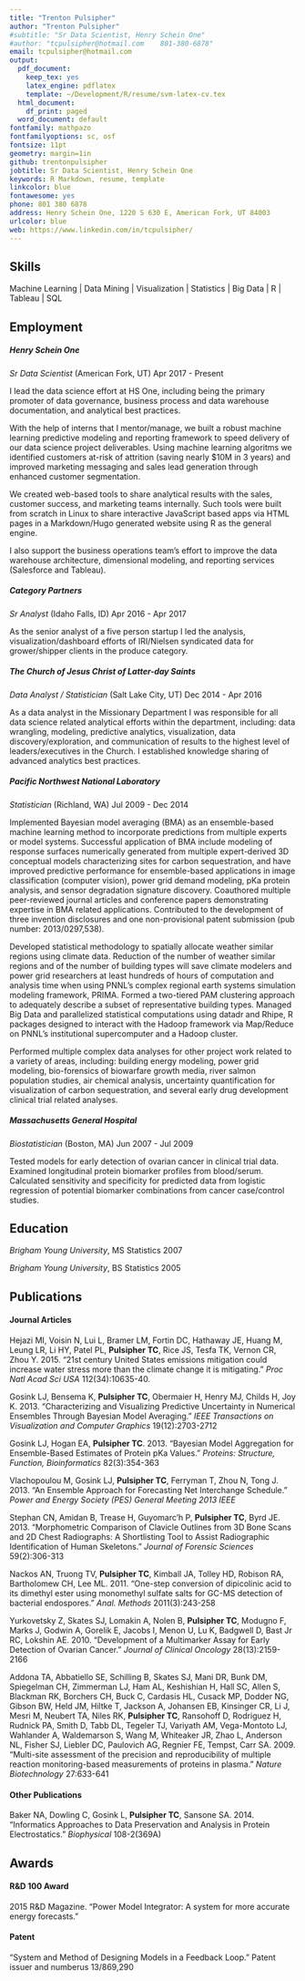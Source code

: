 ```yaml
---
title: "Trenton Pulsipher"
author: "Trenton Pulsipher"
#subtitle: "Sr Data Scientist, Henry Schein One"
#author: "tcpulsipher@hotmail.com    801-380-6878"
email: tcpulsipher@hotmail.com
output:
  pdf_document:
    keep_tex: yes
    latex_engine: pdflatex
    template: ~/Development/R/resume/svm-latex-cv.tex
  html_document:
    df_print: paged
  word_document: default
fontfamily: mathpazo
fontfamilyoptions: sc, osf
fontsize: 11pt
geometry: margin=1in
github: trentonpulsipher
jobtitle: Sr Data Scientist, Henry Schein One
keywords: R Markdown, resume, template
linkcolor: blue
fontawesome: yes
phone: 801 380 6878
address: Henry Schein One, 1220 S 630 E, American Fork, UT 84003
urlcolor: blue
web: https://www.linkedin.com/in/tcpulsipher/
---
```


## Skills

Machine Learning | Data Mining | Visualization | Statistics | Big Data | R | Tableau | SQL


## Employment

##### Henry Schein One
*Sr Data Scientist* (American Fork, UT) \hfill Apr 2017 - Present

I lead the data science effort at HS One, including being the primary promoter of data governance, business process and data warehouse documentation, and analytical best practices.

With the help of interns that I mentor/manage, we built a robust machine learning predictive modeling and reporting framework to speed delivery of our data science project deliverables. Using machine learning algoritms we identified customers at-risk of attrition (saving nearly $10M in 3 years) and improved marketing messaging and sales lead generation through enhanced customer segmentation. 

We created web-based tools to share analytical results with the sales, customer success, and marketing teams internally. Such tools were built from scratch in Linux to share interactive JavaScript based apps via HTML pages in a Markdown/Hugo generated website using R as the general engine. 

I also support the business operations team's effort to improve the data warehouse architecture, dimensional modeling, and reporting services (Salesforce and Tableau).

##### Category Partners
*Sr Analyst* (Idaho Falls, ID) \hfill Apr 2016 - Apr 2017

As the senior analyst of a five person startup I led the analysis, visualization/dashboard efforts of IRI/Nielsen syndicated data for grower/shipper clients in the produce category.

##### The Church of Jesus Christ of Latter-day Saints
*Data Analyst / Statistician* (Salt Lake City, UT) \hfill Dec 2014 - Apr 2016

As a data analyst in the Missionary Department I was responsible for all data science related analytical efforts within the department, including: data wrangling, modeling, predictive analytics, visualization, data discovery/exploration, and communication of results to the highest level of leaders/executives in the Church. I established knowledge sharing of advanced analytics best practices.

##### Pacific Northwest National Laboratory
*Statistician* (Richland, WA) \hfill Jul 2009 - Dec 2014

Implemented Bayesian model averaging (BMA) as an ensemble-based machine learning method to incorporate predictions from multiple experts or model systems. Successful application of BMA include modeling of response surfaces numerically generated from multiple expert-derived 3D conceptual models characterizing sites for carbon sequestration, and have improved predictive performance for ensemble-based applications in image classification (computer vision), power grid demand modeling, pKa protein analysis, and sensor degradation signature discovery. Coauthored multiple peer-reviewed journal articles and conference papers demonstrating expertise in BMA related applications. Contributed to the development of three invention disclosures and one non-provisional patent submission (pub number: 2013/0297,538).

Developed statistical methodology to spatially allocate weather similar regions using climate data. Reduction of the number of weather similar regions and of the number of building types will save climate modelers and power grid researchers at least hundreds of hours of computation and analysis time when using PNNL's complex regional earth systems simulation modeling framework, PRIMA. Formed a two-tiered PAM clustering approach to adequately describe a subset of representative building types. Managed Big Data and parallelized statistical computations using datadr and Rhipe, R packages designed to interact with the Hadoop framework via Map/Reduce on PNNL's institutional supercomputer and a Hadoop cluster.

Performed multiple complex data analyses for other project work related to a variety of areas, including: building energy modeling, power grid modeling, bio-forensics of biowarfare growth media, river salmon population studies, air chemical analysis, uncertainty quantification for visualization of carbon sequestration, and several early drug development clinical trial related analyses.

##### Massachusetts General Hospital
*Biostatistician* (Boston, MA) \hfill Jun 2007 - Jul 2009

Tested models for early detection of ovarian cancer in clinical trial data. Examined longitudinal protein biomarker profiles from blood/serum. Calculated sensitivity and specificity for predicted data from logistic regression of potential biomarker combinations from cancer case/control studies.


## Education

*Brigham Young University*, MS Statistics \hfill 2007

*Brigham Young University*, BS Statistics \hfill 2005


## Publications

#### Journal Articles

Hejazi MI, Voisin N, Lui L, Bramer LM, Fortin DC, Hathaway JE, Huang M, Leung LR, Li HY, Patel PL, **Pulsipher TC**, Rice JS, Tesfa TK, Vernon CR, Zhou Y. 2015. "21st century United States emissions mitigation could increase water stress more than the climate change it is mitigating." *Proc Natl Acad Sci USA* 112(34):10635-40.

Gosink LJ, Bensema K, **Pulsipher TC**, Obermaier H, Henry MJ, Childs H, Joy K. 2013. "Characterizing and Visualizing Predictive Uncertainty in Numerical Ensembles Through Bayesian Model Averaging." *IEEE Transactions on Visualization and Computer Graphics* 19(12):2703-2712

Gosink LJ, Hogan EA, **Pulsipher TC**. 2013. "Bayesian Model Aggregation for Ensemble-Based Estimates of Protein pKa Values." *Proteins: Structure, Function, Bioinformatics* 82(3):354-363

Vlachopoulou M, Gosink LJ, **Pulsipher TC**, Ferryman T, Zhou N, Tong J.  2013. "An Ensemble Approach for Forecasting Net Interchange Schedule." *Power and Energy Society (PES) General Meeting 2013 IEEE* 

Stephan CN, Amidan B, Trease H, Guyomarc'h P, **Pulsipher TC**, Byrd JE. 2013. "Morphometric Comparison of Clavicle Outlines from 3D Bone Scans and 2D Chest Radiographs: A Shortlisting Tool to Assist Radiographic Identification of Human Skeletons." *Journal of Forensic Sciences* 59(2):306-313

Nackos AN, Truong TV, **Pulsipher TC**, Kimball JA, Tolley HD, Robison RA, Bartholomew CH, Lee ML. 2011. "One-step conversion of dipicolinic acid to its dimethyl ester using monomethyl sulfate salts for GC-MS detection of bacterial endospores." *Anal. Methods* 2011(3):243-258

Yurkovetsky Z, Skates SJ, Lomakin A, Nolen B, **Pulsipher TC**, Modugno F, Marks J, Godwin A, Gorelik E, Jacobs I, Menon U, Lu K, Badgwell D, Bast Jr RC, Lokshin AE. 2010. "Development of a Multimarker Assay for Early Detection of Ovarian Cancer." *Journal of Clinical Oncology* 28(13):2159-2166

Addona TA, Abbatiello SE, Schilling B, Skates SJ, Mani DR, Bunk DM, Spiegelman CH, Zimmerman LJ, Ham AL, Keshishian H, Hall SC, Allen S, Blackman RK, Borchers CH, Buck C, Cardasis HL, Cusack MP, Dodder NG, Gibson BW, Held JM, Hiltke T, Jackson A, Johansen EB, Kinsinger CR, Li J, Mesri M, Neubert TA, Niles RK, **Pulsipher TC**, Ransohoff D, Rodriguez H, Rudnick PA, Smith D, Tabb DL, Tegeler TJ, Variyath AM, Vega-Montoto LJ, Wahlander A, Waldemarson S, Wang M, Whiteaker JR, Zhao L, Anderson NL, Fisher SJ, Liebler DC, Paulovich AG, Regnier FE, Tempst, Carr SA. 2009. "Multi-site assessment of the precision and reproducibility of multiple reaction monitoring-based measurements of proteins in plasma." *Nature Biotechnology* 27:633-641

#### Other Publications

Baker NA, Dowling C, Gosink L, **Pulsipher TC**, Sansone SA. 2014. "Informatics Approaches to Data Preservation and Analysis in Protein Electrostatics." *Biophysical* 108-2(369A)


## Awards

#### R&D 100 Award

2015 R&D Magazine. "Power Model Integrator: A system for more accurate energy forecasts."

#### Patent

"System and Method of Designing Models in a Feedback Loop." Patent issuer and numberus 13/869,290